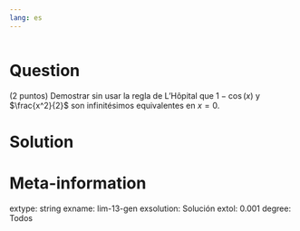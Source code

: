 ```yaml
---
lang: es
---
```


```r
```

Question
========
(2 puntos) Demostrar sin usar la regla de L'Hôpital que $1 - \cos(x)$ y $\frac{x^2}{2}$ son infinitésimos equivalentes en $x=0$.

Solution
========


Meta-information
================
extype: string
exname: lim-13-gen
exsolution: Solución
extol: 0.001
degree: Todos
